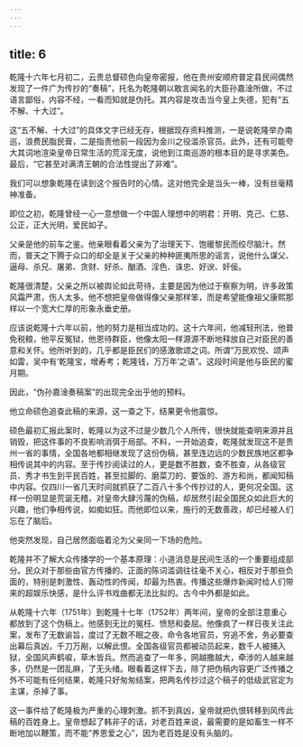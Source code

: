 ```yaml
---
---
---
```

title: 6
---



乾隆十六年七月初二，云贵总督硕色向皇帝密报，他在贵州安顺府普定县民间偶然发现了一件广为传抄的“奏稿”，托名为乾隆朝以敢言闻名的大臣孙嘉淦所做，不过语言鄙俗，内容不经，一看而知就是伪托。其内容是攻击当今皇上失德，犯有“五不解、十大过”。

这“五不解、十大过”的具体文字已经无存，根据现存资料推测，一是说乾隆举办南巡，浪费民脂民膏，二是指责他前一段因为金川之役滥杀官员。此外，还有可能夸大其词地渲染皇帝日常生活的荒淫无度，说他到江南巡游的根本目的是寻求美色。最后，“它甚至对满清王朝的合法性提出了非难”。

我们可以想象乾隆在读到这个报告时的心情。这对他完全是当头一棒，没有丝毫精神准备。

即位之初，乾隆曾经一心一意想做一个中国人理想中的明君：开明、克己、仁慈、公正，正大光明，爱民如子。

父亲是他的前车之鉴。他亲眼看着父亲为了治理天下、饱暖黎民而绞尽脑汁。然而，普天之下腾于众口的却全是关于父亲的种种匪夷所思的谣言，说他什么谋父、逼母、杀兄、屠弟、贪财、好杀、酗酒、淫色、诛忠、好谀、奸佞。

乾隆很清楚，父亲之所以被舆论如此苛待，主要是因为他过于察察为明，许多政策风霜严肃，伤人太多。他不想把皇帝做得像父亲那样笨，而是希望能像祖父康熙那样以一个宽大仁厚的形象永垂史册。

应该说乾隆十六年以前，他的努力是相当成功的。这十六年间，他减轻刑法，他普免税粮，他平反冤狱，他恩待群臣，他像太阳一样源源不断地释放自己对臣民的善意和关怀。他所听到的，几乎都是臣民们的感激歌颂之词。所谓“万民欢悦、颂声如雷，吴中有‘乾隆宝，增寿考；乾隆钱，万万年’之语”。这段时间是他与臣民的蜜月期。

因此，“伪孙嘉淦奏稿案”的出现完全出乎他的预料。

他立命硕色追查此稿的来源，这一查之下，结果更令他震惊。

硕色最初汇报此案时，乾隆以为这不过是少数几个人所传，很快就能查明来源并且销毁，把这件事的不良影响消弭于局部。不料，一开始追查，乾隆就发现这不是贵州一省的事情，全国各地都相继发现了这份伪稿，甚至连边远的少数民族地区都争相传说其中的内容。至于传抄阅读过的人，更是数不胜数，查不胜查，从各级官员、秀才书生到平民百姓，甚至拉脚的、磨菜刀的、要饭的、游方和尚，都闻知稿中内容。仅四川一省几天时间就抓获了二百八十多个传抄过的人，更何况全国。这样一份明显是荒诞无稽，对皇帝大肆污蔑的伪稿，却居然引起全国民众如此巨大的兴趣，他们争相传说，如痴如狂。而他即位以来，施行的无数善政，却已经被人们忘在了脑后。

他突然发现，自己居然面临着沦为父亲同一下场的危险。

乾隆并不了解大众传播学的一个基本原理：小道消息是民间生活的一个重要组成部分。民众对于那些由官方传播的、正面的陈词滥调往往毫不关心，相反对于那些负面的，特别是刺激性、轰动性的传闻，却最为热衷。传播这些爆炸新闻时给人们带来的超娱乐快感，是什么评书戏曲都无法比拟的。古今中外都是如此。

从乾隆十六年（1751年）到乾隆十七年（1752年）两年间，皇帝的全部注意重心都放到了这个伪稿上。他感到无比的冤枉、愤怒和委屈。他像疯了一样日夜关注此案，发布了无数谕旨，度过了无数不眠之夜，命令各地官员，穷追不舍，务必要查出幕后真凶，千刀万剐，以解此恨。全国各级官员都被动员起来，数千人被捕入狱，全国风声鹤唳，草木皆兵。然而追查了一年多，网越撒越大，牵涉的人越来越多，仍然是一团乱麻，了无头绪。眼看着这样下去，除了把伪稿内容更广泛传播之外不可能有任何结果，乾隆只好匆匆结案，把两名传抄过这个稿子的低级武官定为主谋，杀掉了事。

这一事件给了乾隆极为严重的心理刺激。抓不到真凶，皇帝就把仇恨转移到风传此稿的百姓身上。皇帝想起了韩非子的话，对老百姓来说，最需要的是如畜生一样不断地加以鞭策，而不能“养恩爱之心”，因为老百姓是没有头脑的。